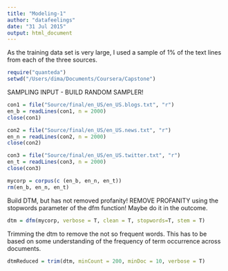 ```yaml
---
title: "Modeling-1"
author: "datafeelings"
date: "31 Jul 2015"
output: html_document
---
```


As the training data set is very large, I used a sample of 1% of the text lines from each of the three sources. 

```r
require("quanteda")
setwd("/Users/dima/Documents/Coursera/Capstone")

```

SAMPLING INPUT - BUILD RANDOM SAMPLER!

```r

con1 = file("Source/final/en_US/en_US.blogs.txt", "r")
en_b = readLines(con1, n = 2000) 
close(con1)

con2 = file("Source/final/en_US/en_US.news.txt", "r")
en_n = readLines(con2, n = 2000) 
close(con2)

con3 = file("Source/final/en_US/en_US.twitter.txt", "r")
en_t = readLines(con3, n = 2000) 
close(con3)

mycorp = corpus(c (en_b, en_n, en_t))
rm(en_b, en_n, en_t)
```

Build DTM, but has not removed profanity! REMOVE PROFANITY using the stopwords parameter of the dfm function! Maybe do it in the outcome.

```r
dtm = dfm(mycorp, verbose = T, clean = T, stopwords=T, stem = T)
```

Trimming the dtm to remove the not so frequent words. This has to be based on some understanding of the frequency of term occurrence across documents.

```r
dtmReduced = trim(dtm, minCount = 200, minDoc = 10, verbose = T)

```

